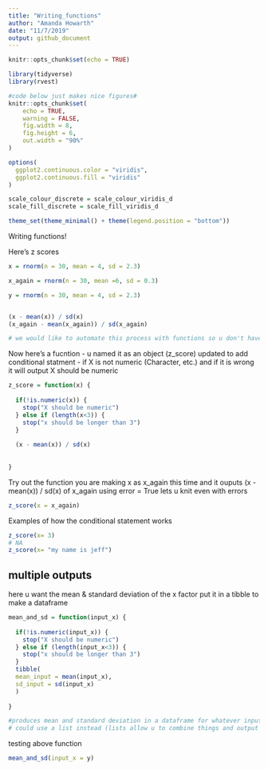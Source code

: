 ```yaml
---
title: "Writing_functions"
author: "Amanda Howarth"
date: "11/7/2019"
output: github_document
---
```


```r
knitr::opts_chunk$set(echo = TRUE)
```

```r
library(tidyverse)
library(rvest)

#code below just makes nice figures# 
knitr::opts_chunk$set(
    echo = TRUE, 
    warning = FALSE,
    fig.width = 8,
    fig.height = 6, 
    out.width = "90%"
)

options(
  ggplot2.continuous.color = "viridis", 
  ggplot2.continuous.fill = "viridis"
)

scale_colour_discrete = scale_colour_viridis_d
scale_fill_discrete = scale_fill_viridis_d

theme_set(theme_minimal() + theme(legend.position = "bottom"))
```

Writing functions!

Here's z scores 
```r
x = rnorm(n = 30, mean = 4, sd = 2.3)

x_again = rnorm(n = 30, mean =6, sd = 0.3)

y = rnorm(n = 30, mean = 4, sd = 2.3)


(x - mean(x)) / sd(x)
(x_again - mean(x_again)) / sd(x_again)

# we would like to automate this process with functions so u don't have to keep writing over and over 


```
Now here's a fucntion - u named it as an object (z_score)
updated to add conditional statment - if X is not numeric (Character, etc.) and if 
it is wrong it will output X should be numeric 
```r
z_score = function(x) {
  
  if(!is.numeric(x)) {
    stop("X should be numeric")
  } else if (length(x<3)) {
    stop("x should be longer than 3")
  }
  
  (x - mean(x)) / sd(x)
  
  
}
```
Try out the function 
you are making x as x_again this time and it ouputs (x - mean(x)) / sd(x) of x_again
using error = True lets u knit even with errors 
```r
z_score(x = x_again)

```
Examples of how the conditional statement works 
```r
z_score(x= 3) 
# NA
z_score(x= "my name is jeff")
```

## multiple outputs
here u want the mean & standard deviation of the x factor 
put it in a tibble to make a dataframe 
```r
mean_and_sd = function(input_x) {
  
  if(!is.numeric(input_x)) {
    stop("X should be numeric")
  } else if (length(input_x<3)) {
    stop("x should be longer than 3")
  }
  tibble(
  mean_input = mean(input_x),
  sd_input = sd(input_x)
  )
    
}

#produces mean and standard deviation in a dataframe for whatever input the user out in
# could use a list instead (lists allow u to combine things and output many things)

```
testing above function 
```r
mean_and_sd(input_x = y)

```

